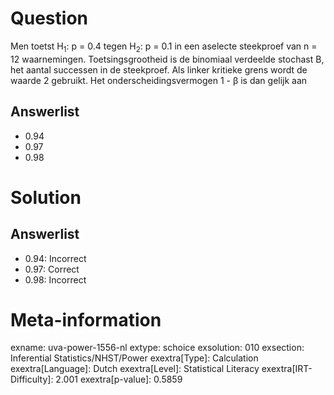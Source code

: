 Question
========

Men toetst H~1~: p = 0.4 tegen H~2~: p = 0.1 in een aselecte steekproef
van n = 12 waarnemingen. Toetsingsgrootheid is de binomiaal verdeelde
stochast B, het aantal successen in de steekproef. Als linker kritieke
grens wordt de waarde 2 gebruikt. Het onderscheidingsvermogen 1 - β is
dan gelijk aan

Answerlist
----------

* 0.94
* 0.97
* 0.98

Solution
========

Answerlist
----------

* 0.94: Incorrect
* 0.97: Correct
* 0.98: Incorrect

Meta-information
================
exname: uva-power-1556-nl
extype: schoice
exsolution: 010
exsection: Inferential Statistics/NHST/Power
exextra[Type]: Calculation
exextra[Language]: Dutch
exextra[Level]: Statistical Literacy
exextra[IRT-Difficulty]: 2.001
exextra[p-value]: 0.5859
